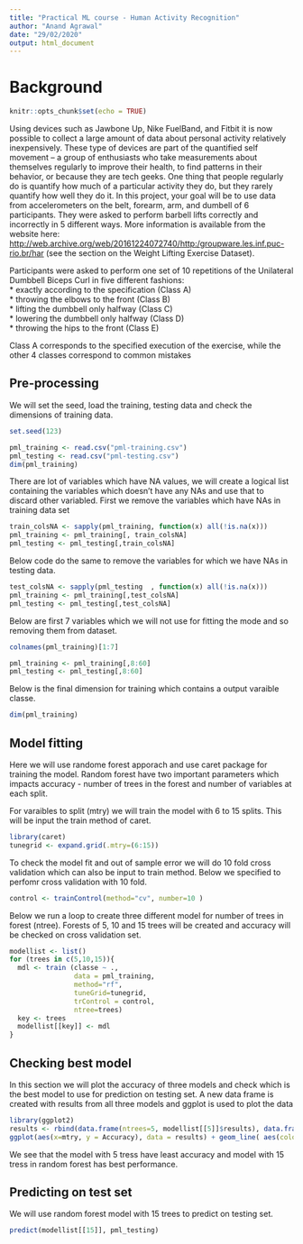 ```yaml
---
title: "Practical ML course - Human Activity Recognition"
author: "Anand Agrawal"
date: "29/02/2020"
output: html_document
---
```


# Background

```r
knitr::opts_chunk$set(echo = TRUE)
```

Using devices such as Jawbone Up, Nike FuelBand, and Fitbit it is now possible to collect a large amount of data about personal activity relatively inexpensively. These type of devices are part of the quantified self movement – a group of enthusiasts who take measurements about themselves regularly to improve their health, to find patterns in their behavior, or because they are tech geeks. One thing that people regularly do is quantify how much of a particular activity they do, but they rarely quantify how well they do it. In this project, your goal will be to use data from accelerometers on the belt, forearm, arm, and dumbell of 6 participants. They were asked to perform barbell lifts correctly and incorrectly in 5 different ways. More information is available from the website here: <http://web.archive.org/web/20161224072740/http:/groupware.les.inf.puc-rio.br/har> (see the section on the Weight Lifting Exercise Dataset).

Participants were asked to perform one set of 10 repetitions of the Unilateral Dumbbell Biceps Curl in five different fashions:   
* exactly according to the specification (Class A)  
* throwing the elbows to the front (Class B)  
* lifting the dumbbell only halfway (Class C)  
* lowering the dumbbell only halfway (Class D)  
* throwing the hips to the front (Class E)  

Class A corresponds to the specified execution of the exercise, while the other 4 classes correspond to common mistakes

## Pre-processing

We will set the seed, load the training, testing data and check the dimensions of training data. 

```r
set.seed(123)

pml_training <- read.csv("pml-training.csv")
pml_testing <- read.csv("pml-testing.csv")
dim(pml_training)
```

There are lot of variables which have NA values, we will create a logical list containing the variables which doesn't have any NAs and use that to discard other variabled.
First we remove the variables which have NAs in training data set

```r
train_colsNA <- sapply(pml_training, function(x) all(!is.na(x)))
pml_training <- pml_training[, train_colsNA]
pml_testing <- pml_testing[,train_colsNA]
```

Below code do the same to remove the variables for which we have NAs in testing data.
```r
test_colsNA <- sapply(pml_testing  , function(x) all(!is.na(x)))
pml_training <- pml_training[,test_colsNA]
pml_testing <- pml_testing[,test_colsNA]
```

Below are first 7 variables which we will not use for fitting the mode and so removing them from dataset.
```r
colnames(pml_training)[1:7]

pml_training <- pml_training[,8:60]
pml_testing <- pml_testing[,8:60]
```

Below is the final dimension for training which contains a output varaible classe.
```r
dim(pml_training)
```

## Model fitting

Here we will use randome forest apporach and use caret package for training the model.
Random forest have two important parameters which impacts accuracy - number of trees in the forest and number of variables at each split.

For varaibles to split (mtry) we will train the model with 6 to 15 splits.
This will be input the train method of caret.

```r
library(caret)
tunegrid <- expand.grid(.mtry=(6:15))
```

To check the model fit and out of sample error we will do 10 fold cross validation which can also be input to train method.
Below we specified to perfomr cross validation with 10 fold.

```r
control <- trainControl(method="cv", number=10 )
```

Below we run a loop to create three different model for number of trees in forest (ntree).
Forests of 5, 10 and 15 trees will be created and accuracy will be checked on cross validation set.

```r
modellist <- list()
for (trees in c(5,10,15)){
  mdl <- train (classe ~ .,
                data = pml_training, 
                method="rf", 
                tuneGrid=tunegrid, 
                trControl = control, 
                ntree=trees)
  key <- trees
  modellist[[key]] <- mdl
}
```

## Checking best model

In this section we will plot the accuracy of three models and check which is the best model to use for prediction on testing set.
A new data frame is created with results from all three models and ggplot is used to plot the data

```r
library(ggplot2)
results <- rbind(data.frame(ntrees=5, modellist[[5]]$results), data.frame(ntrees=10, modellist[[10]]$results), data.frame(ntrees=15, modellist[[15]]$results))
ggplot(aes(x=mtry, y = Accuracy), data = results) + geom_line( aes(color=as.factor(ntrees)))
```

We see that the model with 5 tress have least accuracy and model with 15 tress in random forest has best performance.

## Predicting on test set

We will use random forest model with 15 trees to predict on testing set.

```r
predict(modellist[[15]], pml_testing)
```

